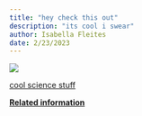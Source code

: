```yaml
---
title: "hey check this out"
description: "its cool i swear"
author: Isabella Fleites
date: 2/23/2023
---
```

![](mrsuperhero.jpeg)


[cool science stuff](https://www.youtube.com/watch?v=dQw4w9WgXcQ)

:::{.aside}
[**Related information**](https://knowyourmeme.com/memes/rickroll)
:::
